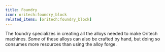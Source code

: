 ```yaml
---
title: Foundry
icon: oritech:foundry_block
related_items: [oritech:foundry_block]
---
```


The foundry specializes in creating all the alloys needed to make Oritech machines. *Some* of these alloys can also be crafted by hand,
but doing so consumes more resources than using the alloy forge.
